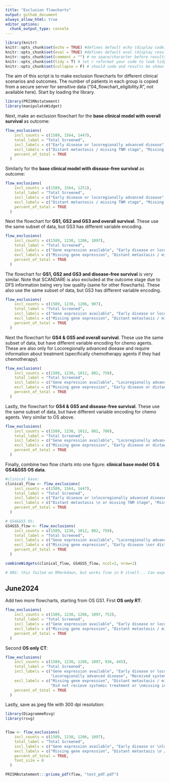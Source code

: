 ```yaml
---
title: "Exclusion flowcharts"
output: github_document
always_allow_html: true
editor_options: 
  chunk_output_type: console
---
```


```r
library(knitr)
knitr::opts_chunk$set(echo = TRUE) #defines default echo (display code)
knitr::opts_chunk$set(eval = TRUE) #defines default eval (display result of code)
knitr::opts_chunk$set(comment = "") # no space/character before results (e.g. in tables)
knitr::opts_chunk$set(tidy = T) # let r reformat your code to look tidy in the output
knitr::opts_chunk$set(collapse = F) # should code and results be shown in the same chunk (=T) or be split in several chunks in the document (=F)
```

The aim of this script is to make exclusion flowcharts for different clinical scenarios and outcomes. The number of patients in each group is copied from a secure server for sensitive data ("04_flowchart_eligibility.R", not available here). Start by loading the library.

```r
library(PRISMAstatement) 
library(manipulateWidget)
```

Next, make an exclusion flowchart for the **base clinical model with overall survival** as outcome:

```r
flow_exclusions(
    incl_counts = c(1589, 1564, 1447),
    total_label = "Total Screened",
    incl_labels = c("Early disease or locoregionally advanced disease", "Outcome available"),
    excl_labels = c("Distant metastasis / missing TNM stage", "Missing outcome"),
    percent_of_total = TRUE
  )

```

Similarly for the **base clinical model with disease-free survival** as outcome:

```r
flow_exclusions(
    incl_counts = c(1589, 1564, 1251),
    total_label = "Total Screened",
    incl_labels = c("Early disease or locoregionally advanced disease", "Outcome available"),
    excl_labels = c("Distant metastasis / missing TNM stage", "Missing outcome"),
    percent_of_total = TRUE
  )

```

Next the flowchart for **GS1, GS2 and GS3 and overall survival**. These use the same subset of data, but GS3 has different variable encoding. 

```r
flow_exclusions(
    incl_counts = c(1589, 1230, 1206, 1097),
    total_label = "Total Screened",
    incl_labels = c("Gene expression available", "Early disease or locoregionally advanced disease", "Outcome available"),
    excl_labels = c("Missing gene expression", "Distant metastasis / missing TNM stage", "Missing outcome"),
    percent_of_total = TRUE
  )

```

The flowchart for **GS1, GS2 and GS3 and disease-free survival** is very similar. Note that SCANDARE is also excluded at the outcome stage due to DFS information being very low quality (same for other flowcharts). These also use the same subset of data, but GS3 has different variable encoding. 

```r
flow_exclusions(
    incl_counts = c(1589, 1230, 1206, 907),
    total_label = "Total Screened",
    incl_labels = c("Gene expression available", "Early disease or locoregionally advanced disease", "Outcome available"),
    excl_labels = c("Missing gene expression", "Distant metastasis / missing TNM stage", "Missing outcome"),
    percent_of_total = TRUE
  )

```

Next the flowchart for **GS4 & GS5 and overall survival**. These use the same subset of data, but have different variable encoding for chemo agents. These are also only for Locoregionally advanced disease and require information about treatment (specifically chemotherapy agents if they had chemotherapy). 

```r
flow_exclusions(
    incl_counts = c(1589, 1230, 1012, 802, 750),
    total_label = "Total Screened",
    incl_labels = c("Gene expression available", "Locoregionally advanced disease", "Treatment information available", "Outcome available"),
    excl_labels = c("Missing gene expression", "Early disease or distant metastasis", "Missing treatment information", "Missing outcome"),
    percent_of_total = TRUE
  )

```


Lastly, the flowchart for **GS4 & GS5 and disease-free survival**. These use the same subset of data, but have different variable encoding for chemo agents. Very similar to OS above.  

```r
flow_exclusions(
    incl_counts = c(1589, 1230, 1012, 802, 700),
    total_label = "Total Screened",
    incl_labels = c("Gene expression available", "Locoregionally advanced disease", "Treatment information available", "Outcome available"),
    excl_labels = c("Missing gene expression", "Early disease or distant metastasis", "Missing treatment information", "Missing outcome"),
    percent_of_total = TRUE
  )

```



Finally, combine two flow charts into one figure: **clinical base model OS & GS4&GS5 OS data**.



```r

#clinical base:
clinical_flow <- flow_exclusions(
    incl_counts = c(1589, 1564, 1447),
    total_label = "Total Screened",
    incl_labels = c("Early disease or \nlocoregionally advanced disease", "Outcome available"),
    excl_labels = c("Distant metastasis \n or missing TNM stage", "Missing outcome"),
    percent_of_total = TRUE
  )

# GS4&GS5 OS:
GS4GS5_flow <- flow_exclusions(
    incl_counts = c(1589, 1230, 1012, 802, 750),
    total_label = "Total Screened",
    incl_labels = c("Gene expression available", "Locoregionally advanced disease", "Treatment information available", "Outcome available"),
    excl_labels = c("Missing gene expression", "Early disease \nor distant metastasis", "Missing treatment \ninformation", "Missing outcome"),
    percent_of_total = TRUE
  )

combineWidgets(clinical_flow, GS4GS5_flow, ncol=2, nrow=1)

# OBS: this failed on RMarkdown, but works fine in R itself... Can export the figure directly from R.

```


## June2024 
Add two more flowcharts, starting from OS GS1. First **OS only RT**:


```r

flow_exclusions(
    incl_counts = c(1589, 1230, 1206, 1097, 752),
    total_label = "Total Screened",
    incl_labels = c("Gene expression available", "Early disease or locoregionally advanced disease", "Outcome available", "Received radiotherapy"),
    excl_labels = c("Missing gene expression", "Distant metastasis / missing TNM stage", "Missing outcome", "Did not recieve radiotherapy or \nmissing information about radiotherapy"),
    percent_of_total = TRUE
  )

```


Second **OS only CT**:


```r

flow_exclusions(
    incl_counts = c(1589, 1230, 1206, 1097, 936, 445),
    total_label = "Total Screened",
    incl_labels = c("Gene expression available", "Early disease or locoregionally advanced disease", "Outcome available", 
                    "Locoregionally advanced disease", "Received systemic treatment"),
    excl_labels = c("Missing gene expression", "Distant metastasis / missing TNM stage", "Missing outcome", "Early disease", 
                    "Did not recieve systemic treatment or \nmissing information about systemic treatment"),
    percent_of_total = TRUE
  )

```


Lastly, save as jpeg file with 300 dpi resolution:

```r
library(DiagrammeRsvg)
library(rsvg)


flow <- flow_exclusions(
    incl_counts = c(1589, 1230, 1206, 1097),
    total_label = "Total Screened",
    incl_labels = c("Gene expression available", "Early disease or \nlocoregionally advanced disease", "Outcome available"),
    excl_labels = c("Missing gene expression", "Distant metastasis \n / missing TNM stage", "Missing outcome"),
    percent_of_total = TRUE,
    font_size = 8
  )

PRISMAstatement:::prisma_pdf(flow, "test_pdf.pdf")

```
